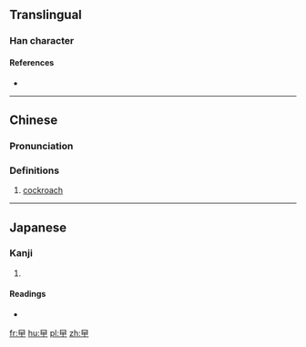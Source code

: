 ==Translingual==

===Han character===
{{Han char|rn=73|rad=曰|as=01|sn=5|four=|canj=日中 (AL)}}

====References====
* {{Han ref|kx=0502.011|dkj=14279|hdz=42528.010|uh=66F1|ud=26353}}

----

==Chinese==
{{zh-hanzi-box|[[曱]]}}

===Pronunciation===
{{zh-pron
|m=yuē
|c=gaak6,gaap3,gaat6,gat6,zaat6
|mc=
|oc=
|ma=
|cat=n
}}

===Definitions===
# {{label|zh|Cantonese}} [[cockroach]]

----

==Japanese==

===Kanji===
{{ja-kanji|grade=|rs=曰01}}

# {{defn|lang=ja|sort=曰01}}

====Readings====
* {{ja-readings|on=[[おう]] (ō)|kun=}}

[[fr:曱]]
[[hu:曱]]
[[pl:曱]]
[[zh:曱]]